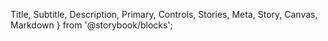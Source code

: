  Title, Subtitle, Description, Primary, Controls, Stories, Meta, Story, Canvas, Markdown
} from '@storybook/blocks';


<Meta name="Docs" of={ComponentStories} />

<Title />
<Subtitle />

## Overview
<Description />
<Primary />

## Parameters
<Controls />

## Slots

Inherits slots from [DtFormBase](?path=/docs/architecture-base-classes--docs#slots).

## Events

### `change`

**Event Detail:**
```json
{
  field: string,    // name attribute of field
  oldValue: string, // previous value before current change
  newValue: string, // updated value
}
```

## CSS Properties / Theming

Inherits custom properties from [DtFormBase](?path=/docs/architecture-base-classes--docs#slots).

| Custom Properties   | Default Value   |
|---------------------|-----------------|
| `--dt-form-text-color`  | `#000`  |
| `--dt-text-background-color`  | `#fefefe` |
| `--dt-text-border-color`  | `#fefefe`   |
| `--dt-text-border-radius`   | `0`   |
| `--dt-text-input-box-shadow`  | `--dt-form-input-box-shadow`   |
| `--dt-form-padding`   | `0.5333333333rem`   |
| `--dt-form-transition` | `box-shadow .5s,border-color .25s ease-in-out`   |
| `--dt-text-disabled-background-color`   | `--dt-form-disabled-background-color`   |
| `--dt-text-placeholder-color` | `#999`  |
| `--dt-text-placeholder-transform` |  `none`   |
| `--dt-text-placeholder-font-size`   | `1rem`  |
|  `--dt-text-placeholder-font-weight`  |  `400`  |
| `--dt-text-placeholder-letter-spacing`  | `normal`  |
| `--dt-text-border-color-alert`  | `--alert-color`   |

## Stories
<Stories title="" />
